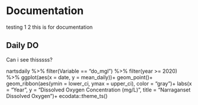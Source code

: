 # Documentation

testing 1 2 this is for documentation

## Daily DO 
Can i see thisssss?

nartsdaily %>% 
filter(Variable == "do_mgl") %>% filter(year >= 2020) %>% 
ggplot(aes(x = date, y = mean_daily))+
geom_point()+
geom_ribbon(aes(ymin = lower_ci, ymax = upper_ci), color = "gray")+
labs(x = "Year", y = "Dissolved Oxygen Concentration (mg/L)", title = "Narraganset Dissolved Oxygen")+
ecodata::theme_ts()